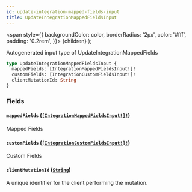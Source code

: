 ```yaml
---
id: update-integration-mapped-fields-input
title: UpdateIntegrationMappedFieldsInput
---
```


<span
style={{
      backgroundColor: color,
      borderRadius: '2px',
      color: '#fff',
      padding: '0.2rem',
    }}>
{children}
</span>
);

Autogenerated input type of UpdateIntegrationMappedFields

```graphql
type UpdateIntegrationMappedFieldsInput {
  mappedFields: [IntegrationMappedFieldsInput!]!
  customFields: [IntegrationCustomFieldsInput!]!
  clientMutationId: String
}
```

### Fields

#### `mappedFields` ([`[IntegrationMappedFieldsInput!]!`](/api/inputs/integration-mapped-fields-input))

Mapped Fields

#### `customFields` ([`[IntegrationCustomFieldsInput!]!`](/api/inputs/integration-custom-fields-input))

Custom Fields

#### `clientMutationId` ([`String`](/api/scalars/string))

A unique identifier for the client performing the mutation.
